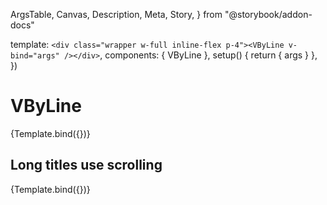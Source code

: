   ArgsTable,
  Canvas,
  Description,
  Meta,
  Story,
} from "@storybook/addon-docs"



  template: `<div class="wrapper w-full inline-flex p-4"><VByLine v-bind="args" /></div>`,
  components: { VByLine },
  setup() {
    return { args }
  },
})

<Meta title="Components/VByLine" component={VByLine} />

# VByLine

<Description of={VByLine} />

<ArgsTable of={VByLine} />

<Canvas>
  <Story
    name="default"
    args={{
      media: {
        ...testImage,
        creator: "kellascat",
        source: "met",
        sourceName: "Metropolitan Museum",
      },
    }}
  >
    {Template.bind({})}
  </Story>
</Canvas>

## Long titles use scrolling

<Canvas>
  <Story
    name="long"
    args={{
      media: {
        ...testImage,
        creator: "Roland Folger Coffin, American, 1826–1888",
        source: "smithsonian_cooper_hewitt_museum",
        sourceName:
          "Smithsonian Institution: Cooper Hewitt, Smithsonian Design Museum",
      },
    }}
  >
    {Template.bind({})}
  </Story>
</Canvas>
